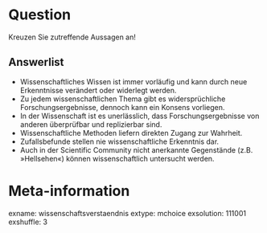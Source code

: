 Question
========
Kreuzen Sie zutreffende Aussagen an!

Answerlist
----------
* Wissenschaftliches Wissen ist immer vorläufig und kann durch neue Erkenntnisse verändert oder widerlegt werden.
* Zu jedem wissenschaftlichen Thema gibt es widersprüchliche Forschungsergebnisse, dennoch kann ein Konsens vorliegen.
* In der Wissenschaft ist es unerlässlich, dass Forschungsergebnisse von anderen überprüfbar und replizierbar sind.
* Wissenschaftliche Methoden liefern direkten Zugang zur Wahrheit.
* Zufallsbefunde stellen nie wissenschaftliche Erkenntnis dar.
* Auch in der Scientific Community nicht anerkannte Gegenstände (z.B. »Hellsehen«) können wissenschaftlich untersucht werden.



Meta-information
================
exname: wissenschaftsverstaendnis
extype: mchoice
exsolution: 111001
exshuffle: 3